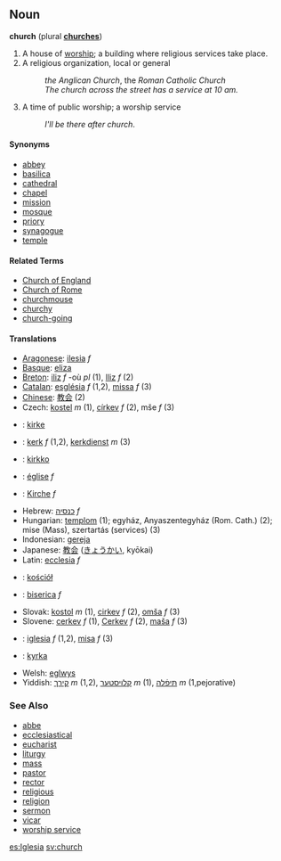 ==Noun==
'''church''' (plural '''[[churches]]''')

#A house of [[worship]]; a building where religious services take place.
#A religious organization, local or general
#: ''the Anglican Church'', the ''Roman Catholic Church''
#: ''The church across the street has a service at 10 am.''
#A time of public worship; a worship service
#:''I'll be there after church''.

====Synonyms====
*[[abbey]]
*[[basilica]]
*[[cathedral]]
*[[chapel]]
*[[mission]]
*[[mosque]]
*[[priory]]
*[[synagogue]]
*[[temple]]


====Related Terms====
*[[Church of England]]
*[[Church of Rome]]
*[[churchmouse]]
*[[churchy]]
*[[church-going]]


====Translations====
*[[Aragonese]]: [[ilesia]] ''f'' 
*[[Basque]]: [[eliza]]
*[[Breton]]: [[iliz]] ''f'' -où ''pl'' (1), [[Iliz]] ''f'' (2)
*[[Catalan]]: [[església]] ''f'' (1,2), [[missa]] ''f'' (3)
*[[Chinese]]: [[教会]] (2)
*Czech: [[kostel]] ''m'' (1), [[církev]] ''f'' (2), mše ''f'' (3)
*{{da}}: [[kirke]]
*{{nl}}: [[kerk]] ''f'' (1,2), [[kerkdienst]] ''m'' (3)
*{{fi}}: [[kirkko]]
*{{fr}}: [[église]] ''f''
*{{de}}: [[Kirche]] ''f''
*Hebrew: [[כנסיה]] ''f''
*Hungarian: [[templom]] (1); egyház, Anyaszentegyház (Rom. Cath.) (2); mise (Mass), szertartás (services) (3)
*Indonesian: [[gereja]]
*Japanese: [[教会]] ([[きょうかい]], kyōkai)
*Latin:  [[ecclesia]] ''f''
*{{pl}}: [[kościół]]
*{{ro}}: [[biserica]] ''f'' 
*Slovak: [[kostol]] ''m'' (1), [[cirkev]] ''f'' (2), [[omša]] ''f'' (3)
*Slovene: [[cerkev]] ''f'' (1), [[Cerkev]] ''f'' (2), [[maša]] ''f'' (3)
*{{es}}: [[iglesia]] ''f'' (1,2), [[misa]] ''f'' (3)
*{{sv}}: [[kyrka]]
*Welsh: [[eglwys]]
*Yiddish: [[קירך]] ''m'' (1,2), [[קלויסטער]] ''m'' (1), [[תּיפֿלה]] ''m'' (1,pejorative)

===See Also===
*[[abbe]]
*[[ecclesiastical]]
*[[eucharist]]
*[[liturgy]]
*[[mass]]
*[[pastor]]
*[[rector]]
*[[religious]]
*[[religion]]
*[[sermon]]
*[[vicar]]
*[[worship service]]

[[es:Iglesia]]
[[sv:church]]